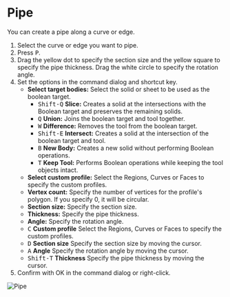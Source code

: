 
# Pipe

<Reference shortcut="P" command="Pipe" button="Right of Command Bar" />

You can create a pipe along a curve or edge.

1. Select the curve or edge you want to pipe.
2. Press <kbd>P</kbd>.
3. Drag the yellow dot to specify the section size and the yellow square to specify the pipe thickness. Drag the white circle to specify the rotation angle.
4. Set the options in the command dialog and shortcut key.
     - **Select target bodies:** Select the solid or sheet to be used as the boolean target.
          - <kbd>Shift-Q</kbd> **Slice:** Creates a solid at the intersections with the Boolean target and preserves the remaining solids.
          - <kbd>Q</kbd> **Union:** Joins the boolean target and tool together.
          - <kbd>W</kbd> **Difference:** Removes the tool from the boolean target.
          - <kbd>Shift-E</kbd> **Intersect:** Creates a solid at the intersection of the boolean target and tool.
          - <kbd>B</kbd> **New Body:** Creates a new solid without performing Boolean operations.
          - <kbd>T</kbd> **Keep Tool:** Performs Boolean operations while keeping the tool objects intact.
     - **Select custom profile:** Select the Regions, Curves or Faces to specify the custom profiles.
     - **Vertex count:** Specify the number of vertices for the profile's polygon. If you specify 0, it will be circular.
     - **Section size:** Specify the section size.
     - **Thickness:** Specify the pipe thickness.
     - **Angle:** Specify the rotation angle.
     - <kbd>C</kbd> **Custom profile** Select the Regions, Curves or Faces to specify the custom profiles.
     - <kbd>D</kbd> **Section size** Specify the section size by moving the cursor.
     - <kbd>A</kbd> **Angle** Specify the rotation angle by moving the cursor.
     - <kbd>Shift-T</kbd> **Thickness** Specify the pipe thickness by moving the cursor.
5. Confirm with OK in the command dialog or right-click.

![Pipe](/img/pipe.gif)


